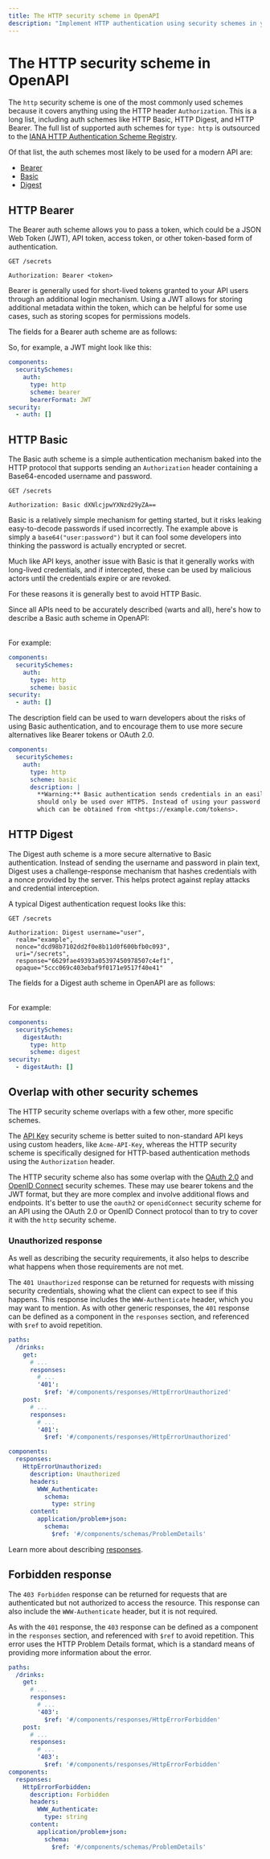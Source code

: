 ```yaml
---
title: The HTTP security scheme in OpenAPI
description: "Implement HTTP authentication using security schemes in your OpenAPI document for better security, developer experience, and integration."
---
```



# The HTTP security scheme in OpenAPI

The `http` security scheme is one of the most commonly used schemes because it covers anything using the HTTP header `Authorization`. This is a long list, including auth schemes like HTTP Basic, HTTP Digest, and HTTP Bearer. The full list of supported auth schemes for `type: http` is outsourced to the [IANA HTTP Authentication Scheme Registry](https://www.iana.org/assignments/http-authschemes/http-authschemes.xhtml).

Of that list, the auth schemes most likely to be used for a modern API are:

- [Bearer](#http-bearer)
- [Basic](#http-basic)
- [Digest](#http-digest)

## HTTP Bearer

The Bearer auth scheme allows you to pass a token, which could be a JSON Web Token (JWT), API token, access token, or other token-based form of authentication.

```http
GET /secrets

Authorization: Bearer <token>
```

Bearer is generally used for short-lived tokens granted to your API users through an additional login mechanism. Using a JWT allows for storing additional metadata within the token, which can be helpful for some use cases, such as storing scopes for permissions models.

The fields for a Bearer auth scheme are as follows:

<Table
  data={[
    { field: "`type`", type: "String", required: "✅", description: "`http`" },
    {
      field: "`description`",
      type: "String",
      required: "",
      description:
        "Human-readable information. This may contain [CommonMark syntax](https://spec.commonmark.org/) to provide a rich description.",
    },
    {
      field: "`scheme`",
      type: "String",
      required: "✅",
      description: "`bearer`",
    },
    {
      field: "`bearerFormat`",
      type: "String",
      required: "",
      description:
        "A hint to the client to identify how the bearer token is formatted. Bearer tokens are usually generated by an authorization server, so this information is primarily for documentation purposes.",
    },
    {
      field: "`x-*`",
      type: "[Extensions](/openapi/extensions)",
      required: "",
      description:
        "Any number of extension fields can be added to the security scheme object to be used by tooling and vendors.",
    },
  ]}
  columns={[
    { key: "field", header: "Field" },
    { key: "type", header: "Type" },
    { key: "required", header: "Required" },
    { key: "description", header: "Description" },
  ]}
/>

So, for example, a JWT might look like this:

```yaml
components:
  securitySchemes:
    auth:
      type: http
      scheme: bearer
      bearerFormat: JWT
security:
  - auth: []
```

## HTTP Basic

The Basic auth scheme is a simple authentication mechanism baked into the HTTP protocol that supports sending an `Authorization` header containing a Base64-encoded username and password.

```http
GET /secrets

Authorization: Basic dXNlcjpwYXNzd29yZA==
```

Basic is a relatively simple mechanism for getting started, but it risks leaking easy-to-decode passwords if used incorrectly. The example above is simply a `base64("user:password")` but it can fool some developers into thinking the password is actually encrypted or secret.

Much like API keys, another issue with Basic is that it generally works with long-lived credentials, and if intercepted, these can be used by malicious actors until the credentials expire or are revoked.

For these reasons it is generally best to avoid HTTP Basic.

Since all APIs need to be accurately described (warts and all), here's how to describe a Basic auth scheme in OpenAPI:

<Table
  data={[
    { field: "`type`", type: "String", required: "✅", description: "`http`" },
    {
      field: "`description`",
      type: "String",
      required: "",
      description:
        "Human-readable information. This may contain [CommonMark syntax](https://spec.commonmark.org/) to provide a rich description.",
    },
    {
      field: "`scheme`",
      type: "String",
      required: "✅",
      description: "`basic`",
    },
    {
      field: "`x-*`",
      type: "[Extensions](/openapi/extensions)",
      required: "",
      description:
        "Any number of extension fields can be added to the security scheme object to be used by tooling and vendors.",
    },
  ]}
  columns={[
    { key: "field", header: "Field" },
    { key: "type", header: "Type" },
    { key: "required", header: "Required" },
    { key: "description", header: "Description" }
  ]}
/>

For example: 

```yaml
components:
  securitySchemes:
    auth:
      type: http
      scheme: basic
security:
  - auth: []
```

The description field can be used to warn developers about the risks of using Basic authentication, and to encourage them to use more secure alternatives like Bearer tokens or OAuth 2.0.

```yaml
components:
  securitySchemes:
    auth:
      type: http
      scheme: basic
      description: |
        **Warning:** Basic authentication sends credentials in an easily decodable format, so this
        should only be used over HTTPS. Instead of using your password please only use a short lived access token
        which can be obtained from <https://example.com/tokens>.
```

## HTTP Digest

The Digest auth scheme is a more secure alternative to Basic authentication. Instead of sending the username and password in plain text, Digest uses a challenge-response mechanism that hashes credentials with a nonce provided by the server. This helps protect against replay attacks and credential interception.

A typical Digest authentication request looks like this:

```http
GET /secrets

Authorization: Digest username="user",
  realm="example",
  nonce="dcd98b7102dd2f0e8b11d0f600bfb0c093",
  uri="/secrets",
  response="6629fae49393a05397450978507c4ef1",
  opaque="5ccc069c403ebaf9f0171e9517f40e41"
```

The fields for a Digest auth scheme in OpenAPI are as follows:

<Table
  data={[
    { field: "`type`", type: "String", required: "✅", description: "`http`" },
    {
      field: "`description`",
      type: "String",
      required: "",
      description:
        "Human-readable information. This may contain [CommonMark syntax](https://spec.commonmark.org/) to provide a rich description.",
    },
    {
      field: "`scheme`",
      type: "String",
      required: "✅",
      description: "`digest`",
    },
    {
      field: "`x-*`",
      type: "[Extensions](/openapi/extensions)",
      required: "",
      description:
        "Any number of extension fields can be added to the security scheme object to be used by tooling and vendors.",
    },
  ]}
  columns={[
    { key: "field", header: "Field" },
    { key: "type", header: "Type" },
    { key: "required", header: "Required" },
    { key: "description", header: "Description" },
  ]}
/>

For example:

```yaml
components:
  securitySchemes:
    digestAuth:
      type: http
      scheme: digest
security:
  - digestAuth: []
```

## Overlap with other security schemes

The HTTP security scheme overlaps with a few other, more specific schemes.

The [API Key](/openapi/security/security-schemes/security-api-key) security scheme is better suited to non-standard API keys using custom headers, like `Acme-API-Key`, whereas the HTTP security scheme is specifically designed for HTTP-based authentication methods using the `Authorization` header.

The HTTP security scheme also has some overlap with the [OAuth 2.0](/openapi/security/security-schemes/security-oauth2) and [OpenID Connect](/openapi/security/security-schemes/security-openid) security schemes. These may use bearer tokens and the JWT format, but they are more complex and involve additional flows and endpoints. It's better to use the `oauth2` or `openidConnect` security scheme for an API using the OAuth 2.0 or OpenID Connect protocol than to try to cover it with the `http` security scheme.

### Unauthorized response

As well as describing the security requirements, it also helps to describe what happens when those requirements are not met.

The `401 Unauthorized` response can be returned for requests with missing security credentials, showing what the client can expect to see if this happens. This response includes the `WWW-Authenticate` header, which you may want to mention. As with other generic responses, the `401` response can be defined as a component in the `responses` section, and referenced with `$ref` to avoid repetition.

```yaml
paths:
  /drinks:
    get:
      # ...
      responses:
        # ...
        '401':
          $ref: '#/components/responses/HttpErrorUnauthorized'
    post:
      # ...
      responses:
        # ...
        '401':
          $ref: '#/components/responses/HttpErrorUnauthorized'

components:
  responses:
    HttpErrorUnauthorized:
      description: Unauthorized
      headers:
        WWW_Authenticate:
          schema:
            type: string
      content:
        application/problem+json:
          schema:
            $ref: '#/components/schemas/ProblemDetails'
```

Learn more about describing [responses](/openapi/responses).

## Forbidden response

The `403 Forbidden` response can be returned for requests that are authenticated but not authorized to access the resource. This response can also include the `WWW-Authenticate` header, but it is not required.

As with the `401` response, the `403` response can be defined as a component in the `responses` section, and referenced with `$ref` to avoid repetition. This error uses the HTTP Problem Details format, which is a standard means of providing more information about the error.

```yaml
paths:
  /drinks:
    get:
      # ...
      responses:
        # ...
        '403':
          $ref: '#/components/responses/HttpErrorForbidden'
    post:
      # ...
      responses:
        # ...
        '403':
          $ref: '#/components/responses/HttpErrorForbidden'
components:
  responses:
    HttpErrorForbidden:
      description: Forbidden
      headers:
        WWW_Authenticate:
          type: string
      content:
        application/problem+json:
          schema:
            $ref: '#/components/schemas/ProblemDetails'
```
